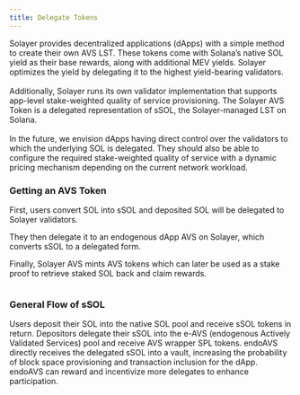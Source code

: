 ```yaml
---
title: Delegate Tokens
---
```


Solayer provides decentralized applications (dApps) with a simple method to create their own AVS LST. These tokens come with Solana’s native SOL yield as their base rewards, along with additional MEV yields. Solayer optimizes the yield by delegating it to the highest yield-bearing validators. \
\
Additionally, Solayer runs its own validator implementation that supports app-level stake-weighted quality of service provisioning. The Solayer AVS Token is a delegated representation of sSOL, the Solayer-managed LST on Solana.\
\
In the future, we envision dApps having direct control over the validators to which the underlying SOL is delegated. They should also be able to configure the required stake-weighted quality of service with a dynamic pricing mechanism depending on the current network workload.

### Getting an AVS Token

First, users convert SOL into sSOL and deposited SOL will be delegated to Solayer validators.

They then delegate it to an endogenous dApp AVS on Solayer, which converts sSOL to a delegated form.

Finally, Solayer AVS mints AVS tokens which can later be used as a stake proof to retrieve staked SOL back and claim rewards.

<Frame><img src="https://2113331469-files.gitbook.io/~/files/v0/b/gitbook-x-prod.appspot.com/o/spaces%2FzYM0pEemeu6F3UKGPAZE%2Fuploads%2F596pbXYWzYG2vXbNXu3T%2Fimage.png?alt=media&token=5211d592-802a-4f1c-a389-2ca9751387f8" alt=""/></Frame>

### General Flow of sSOL

<Steps>
<Step title="Deposit and Receive sSOL">
Users deposit their SOL into the native SOL pool and receive sSOL tokens in return.
</Step>
<Step title="Delegate sSOL">
Depositors delegate their sSOL into the e-AVS (endogenous Actively Validated Services) pool and receive AVS wrapper SPL tokens.
</Step>
<Step title="Provision and Inclusion">
endoAVS directly receives the delegated sSOL into a vault, increasing the probability of block space provisioning and transaction inclusion for the dApp.
</Step>
<Step title="Incentives">
endoAVS can reward and incentivize more delegates to enhance participation.
</Step>
</Steps>
